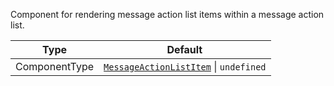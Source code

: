 Component for rendering message action list items within a message action list.

| Type          | Default                                                                                                                                                                   |
| ------------- | ------------------------------------------------------------------------------------------------------------------------------------------------------------------------- |
| ComponentType | [`MessageActionListItem`](https://github.com/GetStream/stream-chat-react-native/blob/main/package/src/components/MessageOverlay/MessageActionListItem.tsx) \| `undefined` |
